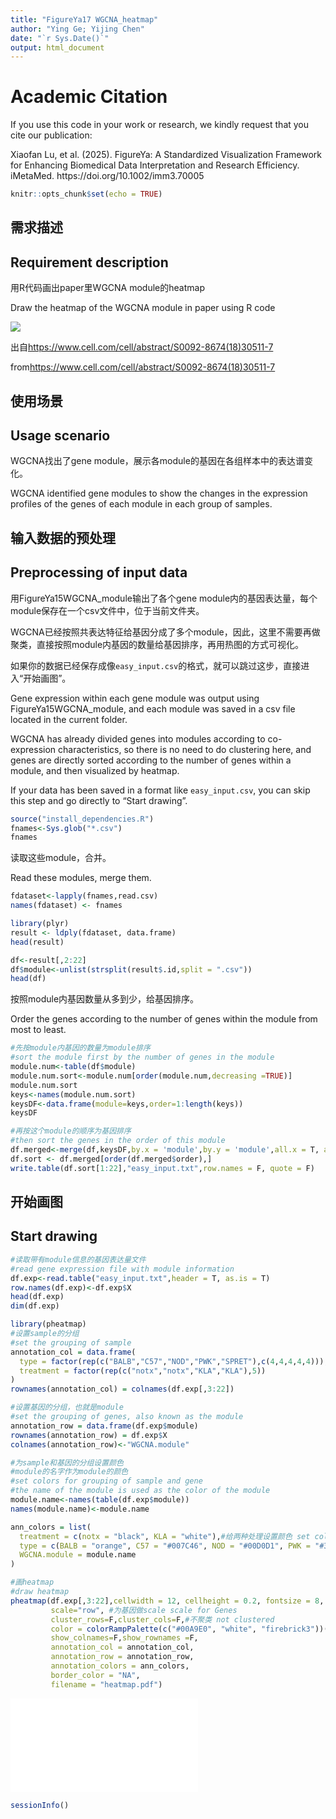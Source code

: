 ```yaml
---
title: "FigureYa17 WGCNA_heatmap"
author: "Ying Ge; Yijing Chen"
date: "`r Sys.Date()`"
output: html_document
---
```


# Academic Citation
If you use this code in your work or research, we kindly request that you cite our publication:

Xiaofan Lu, et al. (2025). FigureYa: A Standardized Visualization Framework for Enhancing Biomedical Data Interpretation and Research Efficiency. iMetaMed. https://doi.org/10.1002/imm3.70005


```r
knitr::opts_chunk$set(echo = TRUE)
```

## 需求描述
## Requirement description

用R代码画出paper里WGCNA module的heatmap

Draw the heatmap of the WGCNA module in paper using R code

![](example.png)

出自<https://www.cell.com/cell/abstract/S0092-8674(18)30511-7>

from<https://www.cell.com/cell/abstract/S0092-8674(18)30511-7>

## 使用场景
## Usage scenario

WGCNA找出了gene module，展示各module的基因在各组样本中的表达谱变化。

WGCNA identified gene modules to show the changes in the expression profiles of the genes of each module in each group of samples.

## 输入数据的预处理
## Preprocessing of input data

用FigureYa15WGCNA_module输出了各个gene module内的基因表达量，每个module保存在一个csv文件中，位于当前文件夹。

WGCNA已经按照共表达特征给基因分成了多个module，因此，这里不需要再做聚类，直接按照module内基因的数量给基因排序，再用热图的方式可视化。

如果你的数据已经保存成像`easy_input.csv`的格式，就可以跳过这步，直接进入“开始画图”。

Gene expression within each gene module was output using FigureYa15WGCNA_module, and each module was saved in a csv file located in the current folder.

WGCNA has already divided genes into modules according to co-expression characteristics, so there is no need to do clustering here, and genes are directly sorted according to the number of genes within a module, and then visualized by heatmap.

If your data has been saved in a format like `easy_input.csv`, you can skip this step and go directly to "Start drawing".

```r
source("install_dependencies.R")
fnames<-Sys.glob("*.csv")
fnames
```

读取这些module，合并。

Read these modules, merge them.

```r
fdataset<-lapply(fnames,read.csv)
names(fdataset) <- fnames

library(plyr)
result <- ldply(fdataset, data.frame)
head(result)

df<-result[,2:22]
df$module<-unlist(strsplit(result$.id,split = ".csv"))
head(df)
```

按照module内基因数量从多到少，给基因排序。

Order the genes according to the number of genes within the module from most to least.

```r
#先按module内基因的数量为module排序
#sort the module first by the number of genes in the module
module.num<-table(df$module)
module.num.sort<-module.num[order(module.num,decreasing =TRUE)]
module.num.sort
keys<-names(module.num.sort)
keysDF<-data.frame(module=keys,order=1:length(keys))
keysDF

#再按这个module的顺序为基因排序
#then sort the genes in the order of this module
df.merged<-merge(df,keysDF,by.x = 'module',by.y = 'module',all.x = T, all.y = F)
df.sort <- df.merged[order(df.merged$order),]
write.table(df.sort[1:22],"easy_input.txt",row.names = F, quote = F)
```

## 开始画图
## Start drawing

```r
#读取带有module信息的基因表达量文件
#read gene expression file with module information
df.exp<-read.table("easy_input.txt",header = T, as.is = T)
row.names(df.exp)<-df.exp$X
head(df.exp)
dim(df.exp)

library(pheatmap)
#设置sample的分组
#set the grouping of sample
annotation_col = data.frame(
  type = factor(rep(c("BALB","C57","NOD","PWK","SPRET"),c(4,4,4,4,4))),
  treatment = factor(rep(c("notx","notx","KLA","KLA"),5))
)
rownames(annotation_col) = colnames(df.exp[,3:22])

#设置基因的分组，也就是module
#set the grouping of genes, also known as the module
annotation_row = data.frame(df.exp$module)
rownames(annotation_row) = df.exp$X
colnames(annotation_row)<-"WGCNA.module"

#为sample和基因的分组设置颜色
#module的名字作为module的颜色
#set colors for grouping of sample and gene
#the name of the module is used as the color of the module
module.name<-names(table(df.exp$module))
names(module.name)<-module.name

ann_colors = list(
  treatment = c(notx = "black", KLA = "white"),#给两种处理设置颜色 set colors for both treatments
  type = c(BALB = "orange", C57 = "#007C46", NOD = "#00D0D1", PWK = "#333D7E", SPRET = "#A25BAA"),
  WGCNA.module = module.name
)

#画heatmap
#draw heatmap
pheatmap(df.exp[,3:22],cellwidth = 12, cellheight = 0.2, fontsize = 8,
         scale="row", #为基因做scale scale for Genes
         cluster_rows=F,cluster_cols=F,#不聚类 not clustered
         color = colorRampPalette(c("#00A9E0", "white", "firebrick3"))(50),
         show_colnames=F,show_rownames =F,
         annotation_col = annotation_col,
         annotation_row = annotation_row,
         annotation_colors = ann_colors,
         border_color = "NA",
         filename = "heatmap.pdf")
```
![](heatmap.pdf)

```r
sessionInfo()
```